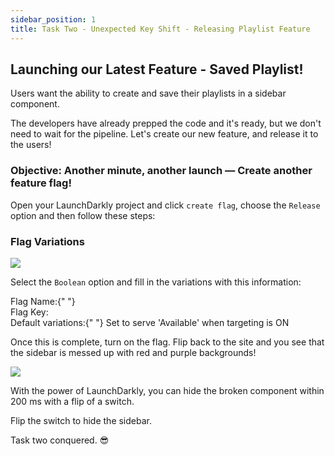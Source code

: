 ```yaml
---
sidebar_position: 1
title: Task Two - Unexpected Key Shift - Releasing Playlist Feature
---
```



## Launching our Latest Feature - Saved Playlist!

Users want the ability to create and save their playlists in a sidebar component.

The developers have already prepped the code and it's ready, but we don't need to wait for the pipeline. Let's create our new feature, and release it to the users!

### Objective\: Another minute, another launch — Create another feature flag!

Open your LaunchDarkly project and click `create flag`, choose the `Release` option and then follow these steps:

### Flag Variations

<img src='/src/assets/img/releaseFlag.png' />

Select the `Boolean` option and fill in the variations with this information:
<div className="flex items-center space-x-3">
  <span className="text-lg text-blue-500 font-bold">
    Flag Name:{" "}
  </span>
    <CopyField value="release-saved-playlists-sidebar" client:load />
</div>

<div className="flex items-center space-x-3">
  <span className="text-lg text-blue-500 font-bold">Flag Key:</span>
  <CopyField value="release-saved-playlists-sidebar" client:load />
</div>

<div className="text-lg font-bold text-blue-500">
Default variations:{" "}
<span className="text-black dark:text-white font-normal">Set to serve 'Available' when targeting is ON</span>

</div>

Once this is complete, turn on the flag. Flip back to the site and you see that the sidebar is messed up with red and purple backgrounds!

<img src='/src/assets/img/brokenSidebar.png' />

With the power of LaunchDarkly, you can hide the broken component within 200 ms with a flip of a switch.

Flip the switch to hide the sidebar.

Task two conquered. 😎
